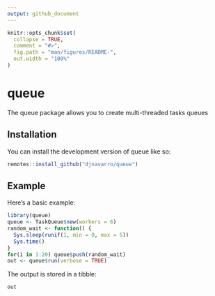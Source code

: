 ```yaml
---
output: github_document
---
```


<!-- README.md is generated from README.Rmd. Please edit that file -->

```r
knitr::opts_chunk$set(
  collapse = TRUE,
  comment = "#>",
  fig.path = "man/figures/README-",
  out.width = "100%"
)
```

# queue

<!-- badges: start -->
<!-- badges: end -->

The queue package allows you to create multi-threaded tasks queues

## Installation

You can install the development version of queue like so:

``` r
remotes::install_github("djnavarro/queue")
```

## Example

Here's a basic example:

```r
library(queue)
queue <- TaskQueue$new(workers = 6)
random_wait <- function() {
  Sys.sleep(runif(1, min = 0, max = 5))
  Sys.time()
}
for(i in 1:20) queue$push(random_wait)
out <- queue$run(verbose = TRUE)
```

The output is stored in a tibble:

```r
out
```

